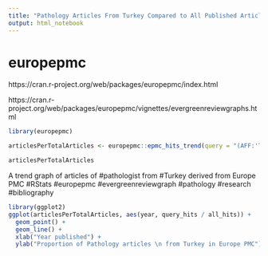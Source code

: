 ```yaml
---
title: "Pathology Articles From Turkey Compared to All Published Articles"
output: html_notebook
---
```


# europepmc

https://cran.r-project.org/web/packages/europepmc/index.html

https://cran.r-project.org/web/packages/europepmc/vignettes/evergreenreviewgraphs.html


```r
library(europepmc)
```


```r
articlesPerTotalArticles <- europepmc::epmc_hits_trend(query = "(AFF:'Turkey') AND ((AFF:'pathology') OR (AFF:'Pathology'))", period = 1980:2017)

articlesPerTotalArticles
```



A trend graph of articles of #pathologist from #Turkey derived from Europe PMC #RStats #europepmc #evergreenreviewgraph #pathology  #research #bibliography


```r
library(ggplot2)
ggplot(articlesPerTotalArticles, aes(year, query_hits / all_hits)) + 
  geom_point() + 
  geom_line() +
  xlab("Year published") + 
  ylab("Proportion of Pathology articles \n from Turkey in Europe PMC")
```



